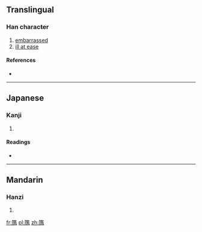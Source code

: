 ==Translingual==

===Han character===
{{Han char|rn=43|rad=尢|as=14|sn=17|four=|canj=一山尸戈廿 (MUSIT), 一山尸一廿 (MUSMT)|ids=⿺[[兀]][[監]]}}

# [[embarrassed]]
# [[ill at ease]]

====References====
* {{Han ref|kx=0299.220|hdz=10557.160|uh=5C36|ud=23606}}

----

==Japanese==

===Kanji===
{{ja-kanji|grade=|rs=尢14}}

# {{defn|lang=ja|sort=尢14}}

====Readings====
* {{ja-readings|on=[[かん]] (kan), [[けん]] (ken)|kun=}}

----

==Mandarin==

===Hanzi===
{{cmn-hanzi|pin=[[gān]] ([[gan1]])|wg=kan<sup>1</sup>}}

# {{defn|lang=cmn|sort=尢14}}

[[fr:尶]]
[[pl:尶]]
[[zh:尶]]